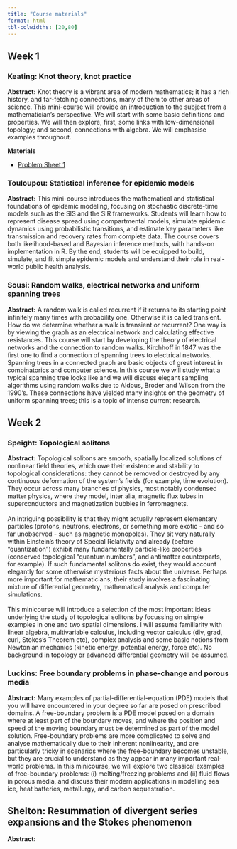 ```yaml
---
title: "Course materials"
format: html
tbl-colwidths: [20,80]
---
```




## Week 1

### Keating: Knot theory, knot practice

**Abstract:** Knot theory is a vibrant area of modern mathematics; it has a rich history, and far-fetching connections, many of them to other areas of science. This mini-course will provide an introduction to the subject from a mathematician's perspective. We will start with some basic definitions and properties. We will then explore, first, some links with low-dimensional topology; and second, connections with algebra. We will emphasise examples throughout.

**Materials**

* [Problem Sheet 1](course_materials/KTKP%20ES1.pdf)



### Touloupou: Statistical inference for epidemic models 

**Abstract:** This mini-course introduces the mathematical and statistical foundations of epidemic modeling, focusing on stochastic discrete-time models such as the SIS and the SIR frameworks. Students will learn how to represent disease spread using compartmental models, simulate epidemic dynamics using probabilistic transitions, and estimate key parameters like transmission and recovery rates from complete data. The course covers both likelihood-based and Bayesian inference methods, with hands-on implementation in R. By the end, students will be equipped to build, simulate, and fit simple epidemic models and understand their role in real-world public health analysis. 

### Sousi: Random walks, electrical networks and uniform spanning trees 


**Abstract:** A random walk is called recurrent if it returns to its starting point infinitely many times with probability one. Otherwise it is called transient. How do we determine whether a walk is transient or recurrent? One way is by viewing the graph as an electrical network and calculating effective resistances. This course will start by developing the theory of electrical networks and the connection to random walks. Kirchhoff in 1847 was the first one to find a connection of spanning trees to electrical networks. Spanning trees in a connected graph are basic objects of great interest in combinatorics and computer science. In this course we will study what a typical spanning tree looks like and we will discuss elegant sampling algorithms using random walks due to Aldous, Broder and Wilson from the 1990's. These connections have yielded many insights on the geometry of uniform spanning trees; this is a topic of intense current research. 

## Week 2

### Speight: Topological solitons 

**Abstract:** Topological solitons are smooth, spatially localized solutions of nonlinear field theories, which owe their existence and stability to topological considerations: they cannot be removed or destroyed by any continuous deformation of the system's fields (for example, time evolution). They occur across many branches of physics, most notably condensed matter physics, where they model, inter alia, magnetic flux tubes in superconductors and magnetization bubbles in ferromagnets. <br>&nbsp; <br>An intriguing possibility is that they might actually represent elementary particles (protons, neutrons, electrons, or something more exotic - and so far unobserved - such as magnetic monopoles). They sit very naturally within Einstein's theory of Special Relativity and already (before "quantization") exhibit many fundamentally particle-like properties (conserved topological "quantum numbers", and antimatter counterparts, for example). If such fundamental solitons do exist, they would account elegantly for some otherwise mysterious facts about the universe. Perhaps more important for mathematicians, their study involves a fascinating mixture of differential geometry, mathematical analysis and computer simulations. <br>&nbsp;<br>This minicourse will introduce a selection of the most important ideas underlying the study of topological solitons by focussing on simple examples in one and two spatial dimensions. I will assume familiarity with linear algebra, multivariable calculus, including vector calculus (div, grad, curl, Stokes's Theorem etc), complex analysis and some basic notions from Newtonian mechanics (kinetic energy, potential energy, force etc). No background in topology or advanced differential geometry will be assumed. 

### Luckins: Free boundary problems in phase-change and porous media 

**Abstract:** Many examples of partial-differential-equation (PDE) models that you will have encountered in your degree so far are posed on prescribed domains. A free-boundary problem is a PDE model posed on a domain where at least part of the boundary moves, and where the position and speed of the moving boundary must be determined as part of the model solution. Free-boundary problems are more complicated to solve and analyse mathematically due to their inherent nonlinearity, and are particularly tricky in scenarios where the free-boundary becomes unstable, but they are crucial to understand as they appear in many important real-world problems. In this minicourse, we will explore two classical examples of free-boundary problems: (i) melting/freezing problems and (ii) fluid flows in porous media, and discuss their modern applications in modelling sea ice, heat batteries, metallurgy, and carbon sequestration.


## Shelton: Resummation of divergent series expansions and the Stokes phenomenon 

**Abstract:** 

